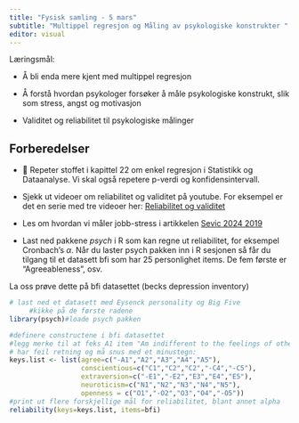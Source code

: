 ```yaml
---
title: "Fysisk samling - 5 mars"
subtitle: "Multippel regresjon og Måling av psykologiske konstrukter "
editor: visual
---
```


Læringsmål:

-   Å bli enda mere kjent med 
    multippel regresjon
    
-  Å forstå hvordan psykologer forsøker å måle psykologiske konstrukt, slik som stress, angst og motivasjon

- Validitet og reliabilitet til psykologiske målinger


## Forberedelser

-   📖 Repeter stoffet i kapittel 22 om enkel regresjon i Statistikk og Dataanalyse. Vi skal også repetere p-verdi og konfidensintervall. 

- Sjekk ut videoer om reliabilitet og validitet på youtube. For eksempel er det en serie med tre videoer her: [Reliabilitet og validitet](https://www.youtube.com/watch?v=DS8Hw0Ort4w)


- Les om hvordan vi måler jobb-stress i artikkelen [Sevic 2024 2019](https://www.frontiersin.org/journals/psychology/articles/10.3389/fpsyg.2024.1297194/full "Measuring digital stress in Norway")



- Last ned pakkene *psych* i R som kan regne ut reliabilitet,  for eksempel Cronbach's  $\alpha$. Når du laster psych pakken inn i R sesjonen så får du tilgang til et datasett bfi som har 25 personlighet items. De fem første er "Agreeableness", osv.


La oss prøve dette på  bfi datasettet (becks depression inventory)

```r
# last ned et datasett med Eysenck personality og Big Five 
     #kikke på de første radene
library(psych)#loade psych pakken

#definere constructene i bfi datasettet
#legg merke til at feks A1 item "Am indifferent to the feelings of others"
# har feil retning og må snus med et minustegn:
keys.list <- list(agree=c("-A1","A2","A3","A4","A5"),
                  conscientious=c("C1","C2","C2","-C4","-C5"),
                  extraversion=c("-E1","-E2","E3","E4","E5"),
                  neuroticism=c("N1","N2","N3","N4","N5"),
                  openness = c("O1","-O2","O3","O4","-O5"))
#print ut flere forskjellige mål for reliabilitet, blant annet alpha
reliability(keys=keys.list, items=bfi)
```
